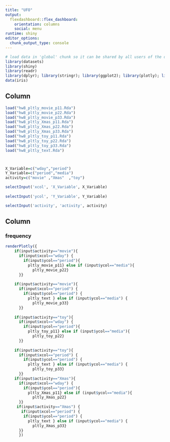 ---
title: "UFO"
output: 
  flexdashboard::flex_dashboard:
    orientation: columns
    social: menu
runtime: shiny
editor_options: 
  chunk_output_type: console
---

```{r global, include=FALSE}
# load data in 'global' chunk so it can be shared by all users of the dashboard
library(datasets)
library(shiny)
library(readr)
library(dplyr); library(stringr); library(ggplot2); library(plotly); library(lubridate); library(readr); library(tidyr); library(showtext)
data(iris)
```


Column {.sidebar}
-----------------------------------------------------------------------

```{r}
load("hw8_pltly_movie_p11.Rda")
load("hw8_pltly_movie_p22.Rda")
load("hw8_pltly_movie_p33.Rda")
load("hw8_pltly_Xmas_p11.Rda")
load("hw8_pltly_Xmas_p22.Rda")
load("hw8_pltly_Xmas_p33.Rda")
load("hw8_pltly_toy_p11.Rda")
load("hw8_pltly_toy_p22.Rda")
load("hw8_pltly_toy_p33.Rda")
load("hw8_pltly_text.Rda")



X_Variable=c("wday","period")
Y_Variable=c("period","media")
activity=c("movie" ,"Xmas"  ,"toy")

selectInput('xcol', 'X_Variable', X_Variable)
    
selectInput('ycol', 'Y_Variable', Y_Variable)

selectInput('activity', 'activity', activity)

```

Column
-----------------------------------------------------------------------

### frequency

```{r}

renderPlotly({
    if(input$activity=="movie"){
      if(input$xcol=="wday") {
        if(input$ycol=="period"){
          pltly_movie_p11} else if (input$ycol=="media"){
            pltly_movie_p22}
      }}
  
    if(input$activity=="movie"){
      if(input$xcol=="period") {
        if(input$ycol=="period") {
          pltly_text } else if (input$ycol=="media") {
            pltly_movie_p33}
      }}
  
    if(input$activity=="toy"){
      if(input$xcol=="wday") {
        if(input$ycol=="period"){
          pltly_toy_p11} else if (input$ycol=="media"){
            pltly_toy_p22}
      }}
  
    if(input$activity=="toy"){
      if(input$xcol=="period") {
        if(input$ycol=="period") {
          pltly_text } else if (input$ycol=="media") {
            pltly_toy_p33}
      }}
    if(input$activity=="Xmas"){
      if(input$xcol=="wday") {
        if(input$ycol=="period"){
          pltly_Xmas_p11} else if (input$ycol=="media"){
            pltly_Xmas_p22}
      }} 
     if(input$activity=="Xmas") {
       if(input$xcol=="period") {
        if(input$ycol=="period") {
          pltly_text } else if (input$ycol=="media") {
            pltly_Xmas_p33}
      }}
      })

```